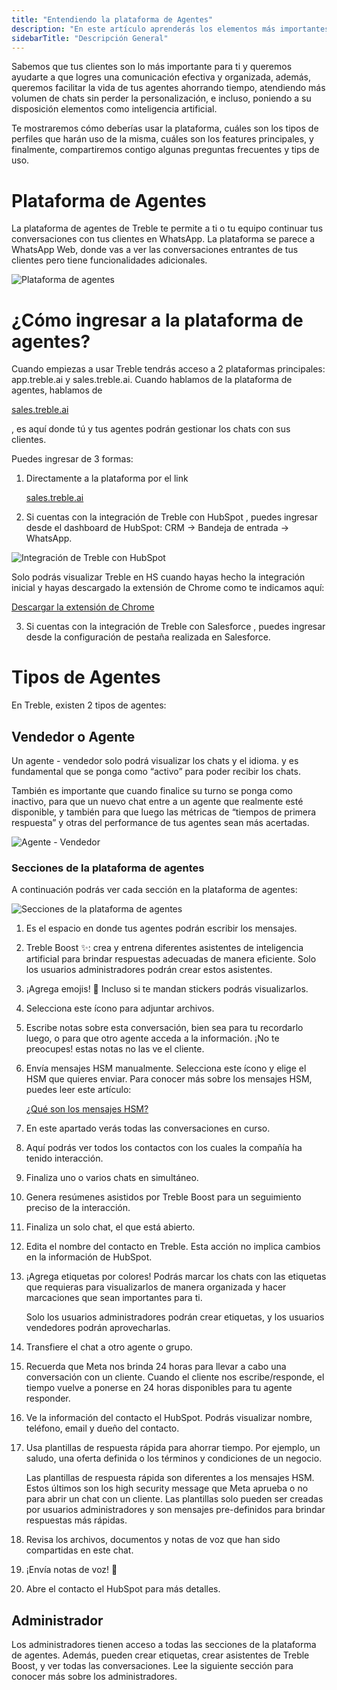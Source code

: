 ```yaml
---
title: "Entendiendo la plataforma de Agentes"
description: "En este artículo aprenderás los elementos más importantes de la plataforma de agentes de Treble, con el objetivo de que tú y tú equipo, saquen máximo provecho de la misma y logren una comunicación efectiva con tus clientes."
sidebarTitle: "Descripción General"
---
```


Sabemos que tus clientes son lo más importante para ti y queremos ayudarte a que logres una comunicación efectiva y organizada, además, queremos facilitar la vida de tus agentes ahorrando tiempo, atendiendo más volumen de chats sin perder la personalización, e incluso, poniendo a su disposición elementos como inteligencia artificial.

Te mostraremos cómo deberías usar la plataforma, cuáles son los tipos de perfiles que harán uso de la misma, cuáles son los features principales, y finalmente, compartiremos contigo algunas preguntas frecuentes y tips de uso.

# Plataforma de Agentes

La plataforma de agentes de Treble te permite a ti o tu equipo continuar tus conversaciones con tus clientes en WhatsApp. La plataforma se parece a WhatsApp Web, donde vas a ver las conversaciones entrantes de tus clientes pero tiene funcionalidades adicionales.

<img src="/images/agent-platform.png" alt="Plataforma de agentes" />

# ¿Cómo ingresar a la plataforma de agentes?

Cuando empiezas a usar Treble tendrás acceso a 2 plataformas principales: app.treble.ai y sales.treble.ai. Cuando hablamos de la plataforma de agentes, hablamos de <a class="article-link" href="https://sales.treble.ai"><p>sales.treble.ai</p><Icon icon="arrow-up-right-from-square" iconType="solid" /></a>, es aquí donde tú y tus agentes podrán gestionar los chats con sus clientes.

Puedes ingresar de 3 formas:

1. Directamente a la plataforma por el link <a class="article-link" href="https://sales.treble.ai"><p>sales.treble.ai</p><Icon icon="arrow-up-right-from-square" iconType="solid" /></a>
2. Si cuentas con la integración de Treble con HubSpot <Icon icon="hubspot" iconType="brands" />, puedes ingresar desde el dashboard de HubSpot: CRM -> Bandeja de entrada -> WhatsApp.

<img src="/images/agent-platform-1.gif" alt="Integración de Treble con HubSpot" />

<Warning>Solo podrás visualizar Treble en HS cuando hayas hecho la integración inicial y hayas descargado la extensión de Chrome como te indicamos aquí: <a class="article-link" href="/es/docs/integrations/hubspot/install"><p>Descargar la extensión de Chrome</p><Icon icon="arrow-up-right-from-square" iconType="solid" /></a></Warning>

3. Si cuentas con la integración de Treble con Salesforce <Icon icon="salesforce" iconType="brands" />, puedes ingresar desde la configuración de pestaña realizada en Salesforce.

# Tipos de Agentes

En Treble, existen 2 tipos de agentes:

## Vendedor o Agente

Un agente - vendedor solo podrá visualizar los chats y el idioma. y es fundamental que se ponga como “activo” para poder recibir los chats. 

También es importante que cuando finalice su turno se ponga como inactivo, para que un nuevo chat entre a un agente que realmente esté disponible, y también para que luego las métricas de “tiempos de primera respuesta” y otras del performance de tus agentes sean más acertadas.

<img src="/images/agent-platform-2.png" alt="Agente - Vendedor" />

### Secciones de la plataforma de agentes

A continuación podrás ver cada sección en la plataforma de agentes:

<img src="/images/agent-platform-3.png" alt="Secciones de la plataforma de agentes" />

1. Es el espacio en donde tus agentes podrán escribir los mensajes.
2. Treble Boost ✨: crea y entrena diferentes asistentes de inteligencia artificial para brindar respuestas adecuadas de manera eficiente.
    <Warning>Solo los usuarios administradores podrán crear estos asistentes.</Warning>

3. ¡Agrega emojis! 🚀 Incluso si te mandan stickers podrás visualizarlos.
4. Selecciona este ícono para adjuntar archivos.
5. Escribe notas sobre esta conversación, bien sea para tu recordarlo luego, o para que otro agente acceda a la información. ¡No te preocupes! estas notas no las ve el cliente.
6. Envía mensajes HSM manualmente. Selecciona este ícono y elige el HSM que quieres enviar. Para conocer más sobre los mensajes HSM, puedes leer este artículo: <a class="article-link" href="/es/docs/meta/hsm-templates"><p>¿Qué son los mensajes HSM?</p><Icon icon="arrow-up-right-from-square" iconType="solid" /></a>
7. En este apartado verás todas las conversaciones en curso.
8. Aquí podrás ver todos los contactos con los cuales la compañía ha tenido interacción.
9. Finaliza uno o varios chats en simultáneo. 
10. Genera resúmenes asistidos por Treble Boost para un seguimiento preciso de la interacción.
11. Finaliza un solo chat, el que está abierto.
12. Edita el nombre del contacto en Treble. Esta acción no implica cambios en la información de HubSpot.
13. ¡Agrega etiquetas por colores! Podrás marcar los chats con las etiquetas que requieras para visualizarlos de manera organizada y hacer marcaciones que sean importantes para ti.

    <Warning>Solo los usuarios administradores podrán crear etiquetas, y los usuarios vendedores podrán aprovecharlas.</Warning>

14. Transfiere el chat a otro agente o grupo.
15. Recuerda que Meta nos brinda 24 horas para llevar a cabo una conversación con un cliente. Cuando el cliente nos escribe/responde, el tiempo vuelve a ponerse en 24 horas disponibles para tu agente responder. 
16. Ve la información del contacto el HubSpot. Podrás visualizar nombre, teléfono, email y dueño del contacto.
17. Usa plantillas de respuesta rápida para ahorrar tiempo. Por ejemplo, un saludo, una oferta definida o los términos y condiciones de un negocio.

    <Warning>Las plantillas de respuesta rápida son diferentes a los mensajes HSM. Estos últimos son los high security message que Meta aprueba o no para abrir un chat con un cliente. Las plantillas solo pueden ser creadas por usuarios administradores y son mensajes pre-definidos para brindar respuestas más rápidas.</Warning>

18. Revisa los archivos, documentos y notas de voz que han sido compartidas en este chat.
19. ¡Envía notas de voz! 🎤
20. Abre el contacto el HubSpot para más detalles.

## Administrador

Los administradores tienen acceso a todas las secciones de la plataforma de agentes. Además, pueden crear etiquetas, crear asistentes de Treble Boost, y ver todas las conversaciones. Lee la siguiente sección para conocer más sobre los administradores.